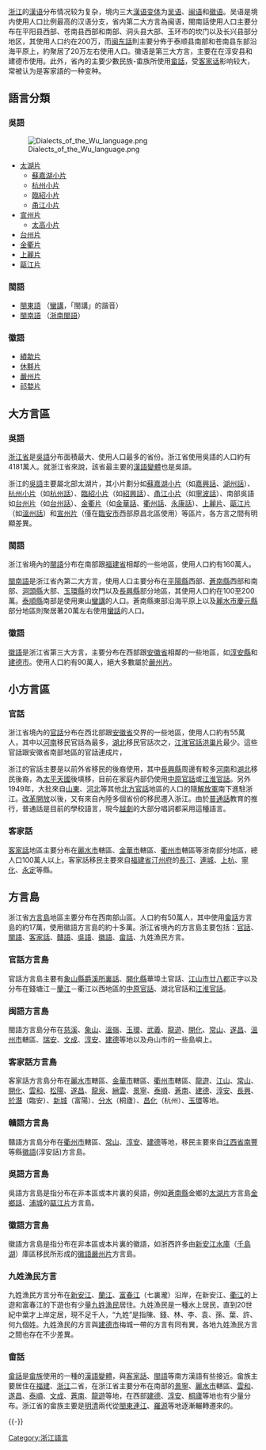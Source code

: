 {{Unreferenced|time=2021-12-10T12:08:21+00:00}}
{{Chinese languages in society}}
[[浙江|浙江]]的[[漢语|漢语]]分布情况较为复杂，境内三大[[漢语变体|漢语变体]]为[[吴语|吴语]]、[[闽语|闽语]]和[[徽语|徽语]]。吴语是境内使用人口比例最高的汉语分支，省内第二大方言為闽语，閩南話使用人口主要分布在平阳县西部、苍南县西部和南部、洞头县大部、玉环市的坎门以及长兴县部分地区，其使用人口约在200万，而[[闽东話|闽东話]]則主要分佈于泰顺县南部和苍南县东部沿海平原上，約聚居了20万左右使用人口。徽语是第三大方言，主要在在淳安县和建德市使用。此外，省內的主要少數民族-畬族所使用[[畲話|畲話]]，受[[客家话|客家话]]影响较大，常被认为是客家語的一种变种。

== 語言分類 ==

=== 吳語 ===
[[File:Dialects_of_the_Wu_language.png|thumb]]
*[[太湖片|太湖片]]
**[[蘇嘉湖小片|蘇嘉湖小片]]
**[[杭州小片|杭州小片]]
**[[臨紹小片|臨紹小片]]
**[[甬江小片|甬江小片]]
*[[宣州片|宣州片]]
**[[太高小片|太高小片]]
*[[台州片|台州片]]
*[[金衢片|金衢片]]
*[[上麗片|上麗片]]
*[[甌江片|甌江片]]

=== 閩語 ===
*[[閩東語|閩東語]] （[[蠻講|蠻講]]，「閩講」的諧音）
*[[閩南語|閩南語]] （[[浙南閩語|浙南閩語]]）

=== 徽語 ===
*[[績歙片|績歙片]]
*[[休黟片|休黟片]]
*[[嚴州片|嚴州片]]
*[[祁婺片|祁婺片]]

== 大方言區 ==
=== 吳語 ===
[[浙江省|浙江省]]是[[吳語|吳語]]分布面積最大、使用人口最多的省份。浙江省使用吳語的人口約有4181萬人。就浙江省來說，該省最主要的[[漢語變體|漢語變體]]也是吳語。

浙江的[[吳語|吳語]]主要屬北部太湖片，其小片劃分如[[蘇嘉湖小片|蘇嘉湖小片]]（如[[嘉興話|嘉興話]]、[[湖州話|湖州話]]）、[[杭州小片|杭州小片]]（如[[杭州話|杭州話]]）、[[臨紹小片|臨紹小片]]（如[[紹興話|紹興話]]）、[[甬江小片|甬江小片]]（如[[寧波話|寧波話]]）、南部吳語如[[台州片|台州片]]（如[[台州話|台州話]]）、[[金衢片|金衢片]]（如[[金華話|金華話]]、[[衢州話|衢州話]]、[[永康話|永康話]]）、[[上麗片|上麗片]]、[[甌江片|甌江片]]（如[[溫州話|溫州話]]）和[[宣州片|宣州片]]（僅在[[臨安市|臨安市]]西部原昌北區使用）等區片，各方言之間有明顯差異。

=== 閩語 ===
{{main|浙南閩語|蠻講}}
浙江省境內的[[閩語|閩語]]分布在南部跟[[福建省|福建省]]相鄰的一些地區，使用人口約有160萬人。

[[閩南語|閩南語]]是浙江省內第二大方言，使用人口主要分布在[[平陽縣|平陽縣]]西部、[[蒼南縣|蒼南縣]]西部和南部、[[洞頭縣|洞頭縣]]大部、[[玉環縣|玉環縣]]的坎門以及[[長興縣|長興縣]]部分地區，其使用人口約在100至200萬。[[泰順縣|泰順縣]]南部是使用東山[[蠻講|蠻講]]的人口。蒼南縣東部沿海平原上以及[[麗水市|麗水市]][[慶元縣|慶元縣]]部分地區則聚居著20萬左右使用[[蠻話|蠻話]]的人口。

=== 徽語 ===
[[徽語|徽語]]是浙江省第三大方言，主要分布在西部跟[[安徽省|安徽省]]相鄰的一些地區，如[[淳安縣|淳安縣]]和[[建德市|建德市]]。使用人口約有90萬人，絕大多數屬於[[嚴州片|嚴州片]]。

== 小方言區 ==

=== 官話 ===
浙江省境內的[[官話|官話]]分布在西北部跟[[安徽省|安徽省]]交界的一些地區，使用人口約有55萬人，其中以[[河南|河南]]移民官話為最多，[[湖北|湖北]]移民官話次之，[[江淮官話|江淮官話]][[洪巢片|洪巢片]]最少。這些官話跟安徽省南部地區的官話連成片，

浙江的官話主要是以前外省移民的後裔使用，其中[[長興縣|長興縣]]周邊有較多[[河南|河南]]和[[湖北|湖北]]移民後裔，為[[太平天國|太平天國]]後填移，目前在家庭內部仍使用[[中原官話|中原官話]]或[[江淮官話|江淮官話]]。另外1949年，大批來自[[山東|山東]]、[[河北|河北]]等其他[[北方官話|北方官話]]地區的人口的隨[[解放軍|解放軍]]南下進駐浙江。[[改革開放|改革開放]]以後，又有來自內陸多個省份的移民遷入浙江。由於[[普通話|普通話]]教育的推行，普通話是目前的學校語言，現今[[越劇|越劇]]的大部分唱詞都采用這種語言。

=== 客家話 ===
[[客家話|客家話]]地區主要分布在[[麗水市|麗水市]]轄區、[[金華市|金華市]]轄區、[[衢州市|衢州市]]轄區等浙南部分地區，總人口100萬人以上。客家話移民主要來自[[福建省|福建省]][[汀州府|汀州府]]的[[長汀|長汀]]、[[連城|連城]]、[[上杭|上杭]]、[[寧化|寧化]]、[[永定|永定]]等縣。

== 方言島 ==

浙江省[[方言島|方言島]]地區主要分布在西南部山區。人口約有50萬人，其中使用[[畲話|畲話]]方言島的約17萬，使用徽語方言島的約十多萬。浙江省境內的方言島主要包括：[[官話|官話]]、[[閩語|閩語]]、[[客家話|客家話]]、[[贛語|贛語]]、[[吳語|吳語]]、[[徽語|徽語]]、[[畲話|畲話]]、九姓漁民方言。

=== 官話方言島 ===
官話方言島主要有[[象山縣|象山縣]][[爵溪|爵溪]][[所裏話|所裏話]]、[[開化縣|開化縣]]華埠土官話、[[江山市|江山市]][[廿八都|廿八都]]正字以及分布在錢塘江－[[蘭江|蘭江]]－衢江以西地區的[[中原官話|中原官話]]、湖北官話和[[江淮官話|江淮官話]]。

=== 闽語方言島 ===
閩語方言島分布在[[慈溪|慈溪]]、[[象山|象山]]、[[溫嶺|溫嶺]]、[[玉環|玉環]]、[[武義|武義]]、[[龍遊|龍遊]]、[[開化|開化]]、[[常山|常山]]、[[遂昌|遂昌]]、[[溫州市|溫州市]]轄區、[[瑞安|瑞安]]、[[文成|文成]]、[[淳安|淳安]]、[[建德|建德]]等地以及舟山市的一些島嶼上。

=== 客家話方言島 ===
客家話方言島分布在[[麗水市|麗水市]]轄區、[[金華市|金華市]]轄區、[[衢州市|衢州市]]轄區、[[龍遊|龍遊]]、[[江山市|江山]]、[[常山|常山]]、[[開化|開化]]、[[雲和|雲和]]、[[松陽|松陽]]、[[遂昌|遂昌]]、[[龍泉|龍泉]]、[[縉雲|縉雲]]、[[景寧|景寧]]、[[泰順|泰順]]、[[蒼南|蒼南]]、[[建德|建德]]、[[淳安|淳安]]、[[長興|長興]]、[[於潛|於潛]]（臨安）、[[新登縣|新城]]（富陽）、[[分水镇_(桐庐县)|分水]]（桐廬）、[[昌化|昌化]]（杭州）、[[玉環|玉環]]等地。

=== 贛語方言島 ===
贛語方言島分布在[[衢州市|衢州市]]轄區、[[常山|常山]]、[[淳安|淳安]]、[[建德|建德]]等地，移民主要來自[[江西省|江西省]][[南豐|南豐]]等縣[[徽語|徽語]](淳安話)方言島。

=== 吳語方言島 ===
吳語方言島是指分布在非本區或本片裏的吳語，例如[[蒼南縣|蒼南縣]]金鄉的[[太湖片|太湖片]]方言島[[金鄉話|金鄉話]]、[[浦城|浦城]]的[[甌江片|甌江片]]方言島。

=== 徽語方言島 ===
徽語方言島是指分布在非本區或本片裏的徽語，如浙西許多由[[新安江水庫|新安江水庫]]（[[千島湖|千島湖]]）庫區移民所形成的[[徽語|徽語]][[嚴州片|嚴州片]]方言島。

=== 九姓漁民方言 ===
九姓漁民方言分布在[[新安江|新安江]]、[[蘭江|蘭江]]、[[富春江|富春江]]（七裏瀧）沿岸，在新安江、[[衢江|衢江]]的上遊和富春江的下遊也有少量[[九姓漁民|九姓漁民]]居住。九姓漁民是一種水上居民，直到20世紀中葉才上岸定居，現不足千人，“九姓”是指陳、錢、林、李、袁、孫、葉、許、何九個姓。九姓漁民的方言與[[建德市|建德市]]梅城一帶的方言有同有異，各地九姓漁民方言之間也存在不少差異。

=== 畲話 ===
[[畲話|畲話]]是[[畲族|畲族]]使用的一種的[[漢語變體|漢語變體]]，與[[客家話|客家話]]、[[閩語|閩語]]等南方漢語有些接近。畲族主要居住在[[福建|福建]]、[[浙江|浙江]]二省，在浙江省主要分布在南部的[[景寧|景寧]]、[[麗水市|麗水市]]轄區、[[雲和|雲和]]、[[遂昌|遂昌]]、[[泰順|泰順]]、[[文成|文成]]、[[蒼南|蒼南]]、[[龍遊|龍遊]]等地，在西部[[建德|建德]]、[[淳安|淳安]]、[[桐廬|桐廬]]等地也有少量分布。浙江省的畲族主要是[[明|明]][[清|清]]兩代從[[閩東|閩東]][[連江|連江]]、[[羅源|羅源]]等地逐漸輾轉遷來的。

{{-}}
{{漢語}}
{{汉语變體}}
{{吳語}}
{{閩語}}
[[Category:浙江語言|Category:浙江語言]]